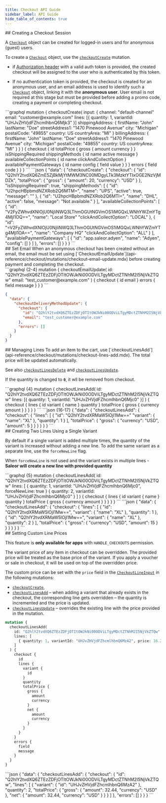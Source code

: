 ```yaml
---
title: Checkout API Guide
sidebar_label: API Guide
hide_table_of_contents: true
---
```



<TwoColumn>
<div>
## Creating a Checkout Session

A [`Checkout`](/api-reference/checkout/objects/checkout.mdx) object can be created for logged-in users and for anonymous (guest) users.

To create a [`Checkout`](api-reference/checkout/objects/checkout.mdx) object, use the [`checkoutCreate`](api-reference/checkout/mutations/checkout-create.mdx) mutation.

- if [Authorization header](/api-usage/authentication.mdx) with a valid auth token is provided, the created checkout will be assigned to the user who is authenticated by this token.

- If no authentication token is provided, the checkout is created for an anonymous user,
  and an email address is used to identify such a [`Checkout`](api-reference/checkout/objects/checkout.mdx) object,
  linking it with the **anonymous user**.
  User email is not required at this stage but must be provided before adding a promo code, creating a payment or completing checkout.
  </div>

<Tabs>
<TabItem value="GraphQL">
```graphql
mutation {
  checkoutCreate(
    input: {
      channel: "default-channel"
      email: "customer@example.com"
      lines: [{ quantity: 1, variantId: "UHJvZHVjdFZhcmlhbnQ6Mjk3" }]
      shippingAddress: {
        firstName: "John"
        lastName: "Doe"
        streetAddress1: "1470  Pinewood Avenue"
        city: "Michigan"
        postalCode: "49855"
        country: US
        countryArea: "MI"
      }
      billingAddress: {
        firstName: "John"
        lastName: "Doe"
        streetAddress1: "1470  Pinewood Avenue"
        city: "Michigan"
        postalCode: "49855"
        country: US
        countryArea: "MI"
      }
    }
  ) {
    checkout {
      id
      totalPrice {
        gross {
          amount
          currency
        }
      }
      isShippingRequired
      shippingMethods {
        id
        name
        active
        message
      }
      availableCollectionPoints {
        id
        name
        clickAndCollectOption
      }
      availablePaymentGateways {
        id
        name
        config {
          field
          value
        }
      }
    }
    errors {
      field
      code
    }
  }
}
```
    </TabItem>
<TabItem value={"Result"}>
```json
{
  "data": {
    "checkoutCreate": {
      "checkout": {
        "id": "Q2hlY2tvdXQ6ZmE5ZjBkMjYtMWM3NC00MDgyLTk3MzktYTIxOGE2NzVjMDZk",
        "totalPrice": {
          "gross": {
            "amount": 20,
            "currency": "USD"
          }
        },
        "isShippingRequired": true,
        "shippingMethods": [
          {
            "id": "U2hpcHBpbmdNZXRob2Q6MTM=",
            "name": "UPS",
            "active": true,
            "message": ""
          },
          {
            "id": "U2hpcHBpbmdNZXRob2Q6MTI=",
            "name": "DHL",
            "active": false,
            "message": "Not available."
          }
        ],
        "availableCollectionPoints": [
          {
            "id": "V2FyZWhvdXNlOjU0NjliNWQ3LThmOGUtNGVmOS1iMGQxLWNhYWZmYTg4MjI1OQ==",
            "name": "Local Store"
            "clickAndCollectOption": "LOCAL"
          },
          {
            "id": "=V2FyZWhvdXNlOjU0NjliNWQ3LThmOGUtNGVmOS1iMGQxLWNhYWZmYTg4MjI1OA==",
            "name": "Company HQ"
            "clickAndCollectOption": "ALL"
          }
        ],
        "availablePaymentGateways": [
          {
            "id": "app.saleor.adyen",
            "name": "Adyen",
            "config": []
          }
        ]
      },
      "errors": []
    }
  }
}
```
    </TabItem>
</Tabs>
</TwoColumn>

<TwoColumn>
<div>
## Set Email
When an anonymous checkout has been created without an email, the email must be set using [`CheckoutEmailUpdate`](api-reference/checkout/mutations/checkout-email-update.mdx) before creating payment and completing the checkout.
</div>

<Tabs>
<TabItem value={"GraphQL"}>
```graphql {2-4}
mutation {
  checkoutEmailUpdate(
    id: "Q2hlY2tvdXQ6ZTEzZDFjOTItOWJkNi00ODViLTgyMDctZTNhM2I5NjVkZTQw"
    email: "test_customer@example.com"
  ) {
    checkout {
      id
      email
    }
    errors {
      field
      message
    }
  }
}
```
</TabItem>
<TabItem value={"Result"}>

```json {6}
{
  "data": {
    "checkoutDeliveryMethodUpdate": {
      "checkout": {
        "id": "Q2hlY2tvdXQ6ZTEzZDFjOTItOWJkNi00ODViLTgyMDctZTNhM2I5NjVkZTQw",
        "email": "test_customer@example.com"
      },
      "errors": []
    }
  }
}
```

</TabItem>
</Tabs>
</TwoColumn>

<TwoColumn>
<div>
## Managing Lines
To add an item to the cart, use [`checkoutLinesAdd`](api-reference/checkout/mutations/checkout-lines-add.mdx). The total price will be updated automatically.

See also [`checkoutLinesDelete`](/api-reference/checkout/mutations/checkout-lines-delete.mdx) and [`checkoutLinesUpdate`](api-reference/checkout/mutations/checkout-lines-update.mdx).

If the quantity is changed to **`0`**, it wll be removed from checkout.

</div>

<Tabs>
<TabItem value={"GraphQL"}>
```graphql {4}
mutation {
  checkoutLinesAdd(
    id: "Q2hlY2tvdXQ6ZTEzZDFjOTItOWJkNi00ODViLTgyMDctZTNhM2I5NjVkZTQw"
    lines: [{ quantity: 1, variantId: "UHJvZHVjdFZhcmlhbnQ6Mjc0" }]
  ) {
    checkout {
      lines {
        id
        variant {
          name
        }
        quantity
      }
      totalPrice {
        gross {
          currency
          amount
        }
      }
    }
  }
}
```
</TabItem>
<TabItem value={"Response"}>
```json {16-17}
{
  "data": {
    "checkoutLinesAdd": {
      "checkout": {
        "lines": [
          {
            "id": "Q2hlY2tvdXRMaW5lOjI1Mw=="
            "variant": {
              "name": "XL"
            },
            "quantity": 1
          }
        ],
        "totalPrice": {
          "gross": {
            "currency": "USD",
            "amount": 5
          }
        }
      }
    }
  }
}
```
</TabItem>
</Tabs>
</TwoColumn>

<TwoColumn>
<div>
## Creating Two Lines Using a Single Variant

By default if a single variant is added multiple times, the quantity of the variant is increased without adding a new line.
To add the same variant as a separate line, use the `forceNewLine` flag.

When `forceNewLine` is not used and the variant exists in multiple lines - **Saleor will create a new line with provided quantity**

</div>
<Tabs>
<TabItem value={"GraphQL"}>
```graphql {5}
mutation {
  checkoutLinesAdd(
    id: "Q2hlY2tvdXQ6ZTEzZDFjOTItOWJkNi00ODViLTgyMDctZTNhM2I5NjVkZTQw"
    lines: [
      { quantity: 1, variantId: "UHJvZHVjdFZhcmlhbnQ6Mjc0", forceNewLine: true }
      { quantity: 2, variantId: "UHJvZHVjdFZhcmlhbnQ6Mjc0" }
    ]
  ) {
    checkout {
      lines {
        id
        variant {
          name
        }
        quantity
      }
      totalPrice {
        gross {
          currency
          amount
        }
      }
    }
  }
}
```
</TabItem>
<TabItem value={"Response"}>
 ```json
{
  "data": {
    "checkoutLinesAdd": {
      "checkout": {
        "lines": [
          {
            "id": "Q2hlY2tvdXRMaW5lOjI1Mw==",
            "variant": {
              "name": "XL"
            },
            "quantity": 1
          },
          {
            "id": "Q2hlY2tvdXRMaW5lOjI1Mw==",
            "variant": {
              "name": "XL"
            },
            "quantity": 2
          }
        ],
        "totalPrice": {
          "gross": {
            "currency": "USD",
            "amount": 15
          }
        }
      }
    }
  }
}
```
</TabItem>
</Tabs>
</TwoColumn>

<TwoColumn>
<div>
## Setting Custom Line Prices

This feature is **only available for apps** with `HANDLE_CHECKOUTS` permission.

The variant price of any item in checkout can be overridden.
The provided price will be treated as the base price of the variant.
If you apply a voucher or sale in checkout, it will be used on top of the overridden price.

The custom price can be set with the `price` field in the
[`CheckoutLineInput`](api-reference/checkout/inputs/checkout-line-input.mdx)
in the following mutations:

- [`checkoutCreate`](api-reference/checkout/mutations/checkout-create.mdx),
- [`checkoutLinesAdd`](api-reference/checkout/mutations/checkout-lines-add.mdx) – when adding
  a variant that already exists in the checkout, the corresponding line gets overridden – the quantity is incremented and the price is updated.
- [`checkoutLinesUpdate`](api-reference/checkout/mutations/checkout-lines-update.mdx) – overrides
  the existing line with the price provided in the mutation.
  </div>
<Tabs>
<TabItem value={"GraphQL"}>

```graphql {5}
mutation {
  checkoutLinesAdd(
    id: "Q2hlY2tvdXQ6ZTEzZDFjOTItOWJkNi00ODViLTgyMDctZTNhM2I5NjVkZTQw"
    lines: [
      { quantity: 1, variantId: "UHJvZHVjdFZhcmlhbnQ6MzA2", price: 16.22 }
    ]
  ) {
    checkout {
      id
      lines {
        variant {
          id
        }
        quantity
        totalPrice {
          gross {
            amount
            currency
          }
          net {
            amount
            currency
          }
        }
      }
    }
    errors {
      field
      message
    }
  }
}
```

</TabItem>
<TabItem value={"Response"}>
```json
{
  "data": {
    "checkoutLinesAdd": {
      "checkout": {
        "id": "Q2hlY2tvdXQ6ZTEzZDFjOTItOWJkNi00ODViLTgyMDctZTNhM2I5NjVkZTQw",
        "lines": [
          {
            "variant": {
              "id": "UHJvZHVjdFZhcmlhbnQ6MzA2"
            },
            "quantity": 2,
            "totalPrice": {
              "gross": {
                "amount": 32.44,
                "currency": "USD"
              },
              "net": {
                "amount": 32.44,
                "currency": "USD"
              }
            }
          }
        ]
      },
      "errors": []
    }
  }
}
```
</TabItem>
</Tabs>
</TwoColumn>
